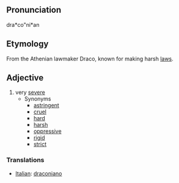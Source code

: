 ==Pronunciation==
dra*co"ni*an

==Etymology==
From the Athenian lawmaker Draco, known for making harsh [[law]]s.

==Adjective==
# very [[severe]]
#* Synonyms
#** [[astringent]]
#** [[cruel]]
#** [[hard]]
#** [[harsh]]
#** [[oppressive]]
#** [[rigid]]
#** [[strict]]


=== Translations ===
*[[Italian]]: [[draconiano]]